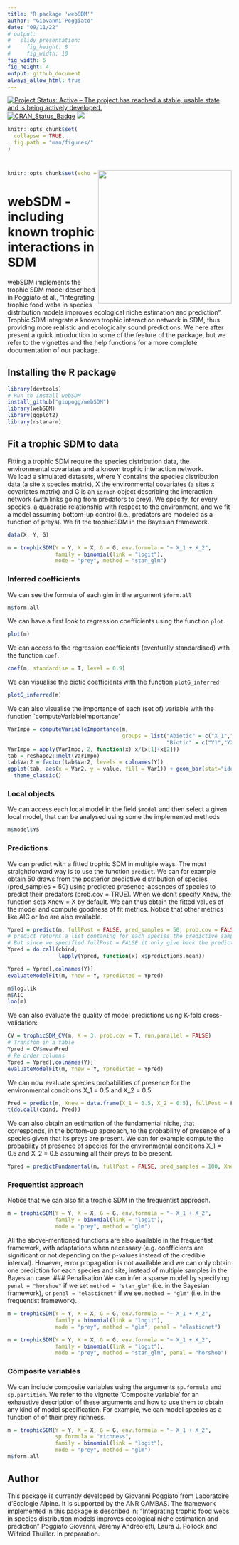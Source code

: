 ```yaml
---
title: "R package 'webSDM'"
author: "Giovanni Poggiato"
date: "09/11/22"
# output: 
#   slidy_presentation: 
#     fig_height: 8
#     fig_width: 10
fig_width: 6 
fig_height: 4 
output: github_document
always_allow_html: true
---
```


<!-- badges: start -->

[![Project Status: Active – The project has reached a stable, usable state and is being actively developed.](http://www.repostatus.org/badges/latest/active.svg)](http://www.repostatus.org/#active)
[![CRAN_Status_Badge](http://www.r-pkg.org/badges/version/webSDM)](https://cran.r-project.org/package=webSDM)
[![](https://img.shields.io/github/last-commit/giopogg/webSDM.svg)](https://github.com/giopogg/webSDM/commits/master)
<!-- badges: end -->


```r
knitr::opts_chunk$set(
  collapse = TRUE,
  fig.path = "man/figures/"
)
```
# <img src="man/figures/logo_webSDM.png" align="right" width="300px"/>
```r
knitr::opts_chunk$set(echo = TRUE)
```

# webSDM - including known trophic interactions in SDM

webSDM implements the trophic SDM model described in Poggiato et al., "Integrating trophic food webs in species distribution models improves ecological niche estimation and prediction". Trophic SDM integrate a known trophic interaction network in SDM, thus providing more realistic and ecologically sound predictions. We here after present a quick introduction to some of the feature of the package, but we refer to the vignettes and the help functions for a more complete documentation of our package.

## Installing the R package

```r
library(devtools)
# Run to install webSDM
install_github("giopogg/webSDM")
library(webSDM)
library(ggplot2)
library(rstanarm)
```

## Fit a trophic SDM to data

Fitting a trophic SDM require the species distribution data, the environmental covariates and a known trophic interaction network.  
We load a simulated datasets, where Y contains the species distribution data (a site x species matrix), X the environmental covariates (a sites x covariates matrix) and G is an `igraph` object describing the interaction network (with links going from predators to prey). We specify, for every species, a quadratic relationship with respect to the environment, and we fit a model assuming bottom-up control (i.e., predators are modeled as a function of preys). We fit the trophicSDM in the Bayesian framework.
```r
data(X, Y, G)

m = trophicSDM(Y = Y, X = X, G = G, env.formula = "~ X_1 + X_2",
               family = binomial(link = "logit"),
               mode = "prey", method = "stan_glm")
```
### Inferred coefficients
We can see the formula of each glm in the argument `$form.all`
```r
m$form.all
```

We can have a first look to regression coefficients using the function `plot`.
```r
plot(m)
```

We can access to the regression coefficients (eventually standardised) with the function `coef`.
``` r
coef(m, standardise = T, level = 0.9)
```

We can visualise the biotic coefficients with the function `plotG_inferred`
```r
plotG_inferred(m)
```

We can also visualise the importance of each (set of) variable with the function `computeVariableImportance'
```r
VarImpo = computeVariableImportance(m, 
                                    groups = list("Abiotic" = c("X_1","X_2"),
                                                  "Biotic" = c("Y1","Y2", "Y3", "Y4", "Y5", "Y6")))
VarImpo = apply(VarImpo, 2, function(x) x/(x[1]+x[2]))
tab = reshape2::melt(VarImpo)
tab$Var2 = factor(tab$Var2, levels = colnames(Y))
ggplot(tab, aes(x = Var2, y = value, fill = Var1)) + geom_bar(stat="identity") +
  theme_classic()
```

### Local objects
We can access each local model in the field `$model` and then select a given local model, that can be analysed using some the implemented methods
```r
m$model$Y5
```
### Predictions
We can predict with a fitted trophic SDM in multiple ways. The most straightforward way is to use the function `predict`.  We can for example obtain 50 draws from the posterior predictive distribution of species (pred_samples = 50) using predicted presence-absences of species to predict their predators (prob.cov = TRUE). When we don't specify Xnew, the function sets Xnew = X by default. We can thus obtain the fitted values of the model and compute goodness of fit metrics. Notice that other metrics like AIC or loo are also available. 
```r
Ypred = predict(m, fullPost = FALSE, pred_samples = 50, prob.cov = FALSE)
# predict returns a list contaning for each species the predictive samples at each site
# But since we specified fullPost = FALSE it only give back the predictive mean and quantiles 
Ypred = do.call(cbind,
                lapply(Ypred, function(x) x$predictions.mean))

Ypred = Ypred[,colnames(Y)]
evaluateModelFit(m, Ynew = Y, Ypredicted = Ypred)

m$log.lik
m$AIC
loo(m)
```
We can also evaluate the quality of model predictions using K-fold cross-validation:
```r
CV = trophicSDM_CV(m, K = 3, prob.cov = T, run.parallel = FALSE)
# Transfom in a table
Ypred = CV$meanPred
# Re order columns
Ypred = Ypred[,colnames(Y)]
evaluateModelFit(m, Ynew = Y, Ypredicted = Ypred)


```
We can now evaluate species probabilities of presence for the environmental conditions X_1 = 0.5 and X_2 = 0.5.
```r
Pred = predict(m, Xnew = data.frame(X_1 = 0.5, X_2 = 0.5), fullPost = F)
t(do.call(cbind, Pred))
```

We can also obtain an estimation of the fundamental niche, that corresponds, in the bottom-up approach, to the probability of presence of a species given that its preys are present. We can for example compute the probability of presence of species for the environmental conditions X_1 = 0.5 and X_2 = 0.5 assuming all their preys to be present.
```r
Ypred = predictFundamental(m, fullPost = FALSE, pred_samples = 100, Xnew = data.frame(X_1 = 0.5, X_2 = 0.5))
```

### Frequentist approach
Notice that we can also fit a trophic SDM in the frequentist approach.
```r
m = trophicSDM(Y = Y, X = X, G = G, env.formula = "~ X_1 + X_2",
               family = binomial(link = "logit"),
               mode = "prey", method = "glm")
```
All the above-mentioned functions are also available in the frequentist framework, with adaptations when necessary (e.g. coefficients are significant or not depending on the p-values instead of the credible interval). However, error propagation is not available and we can only obtain one prediction for each species and site, instead of multiple samples in the Bayesian case.
### Penalisation
We can infer a sparse model by specifying `penal = "horshoe"` if we set `method = "stan_glm"` (i.e. in the Bayesian framework), or `penal = "elasticnet"` if we set `method = "glm"` (i.e. in the frequentist framework).
```r
m = trophicSDM(Y = Y, X = X, G = G, env.formula = "~ X_1 + X_2",
               family = binomial(link = "logit"),
               mode = "prey", method = "glm", penal = "elasticnet")

m = trophicSDM(Y = Y, X = X, G = G, env.formula = "~ X_1 + X_2",
               family = binomial(link = "logit"),
               mode = "prey", method = "stan_glm", penal = "horshoe")
```
### Composite variables
We can include composite variables using the arguments `sp.formula` and `sp.partition`. We refer to the vignette 'Composite variable' for an exhaustive description of these arguments and how to use them to obtain any kind of model specification. For example, we can model species as a function of of their prey richness.
```r
m = trophicSDM(Y = Y, X = X, G = G, env.formula = "~ X_1 + X_2",
               sp.formula = "richness",
               family = binomial(link = "logit"),
               mode = "prey", method = "glm")
m$form.all
```
## Author
This package is currently developed by Giovanni Poggiato from Laboratoire d’Ecologie Alpine. It is supported by the ANR GAMBAS. The framework implemented in this package is described in: "Integrating trophic food webs in species distribution models improves ecological niche estimation and prediction" Poggiato Giovanni, Jérémy Andréoletti, Laura J. Pollock and Wilfried Thuiller. In preparation.